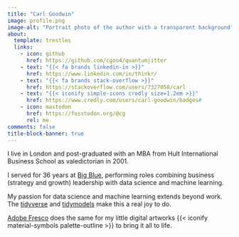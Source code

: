 ```yaml
---
title: "Carl Goodwin"
image: profile.png
image-alt: "Portrait photo of the author with a transparent background"
about:
  template: trestles
  links:
    - icon: github
      href: https://github.com/cgoo4/quantumjitter
    - text: "{{< fa brands linkedin-in >}}"
      href: https://www.linkedin.com/in/thinkr/
    - text: "{{< fa brands stack-overflow >}}"
      href: https://stackoverflow.com/users/7327058/carl
    - text: "{{< iconify simple-icons credly size=1.2em >}}"
      href: https://www.credly.com/users/carl-goodwin/badges#
    - icon: mastodon
      href: https://fosstodon.org/@cg
      rel: me
comments: false
title-block-banner: true
---
```


<div>

I live in London and post-graduated with an MBA from Hult International Business School as valedictorian in 2001.

I served for 36 years at [Big Blue](https://www.ibm.com/), performing roles combining business (strategy and growth) leadership with data science and machine learning.

My passion for data science and machine learning extends beyond work. The [tidyverse](https://www.tidyverse.org) and [tidymodels](https://www.tidymodels.org) make this a real joy to do.

[Adobe Fresco](https://www.adobe.com/uk/products/fresco.html) does the same for my little digital artworks {{< iconify material-symbols palette-outline >}} to bring it all to life.

</div>
